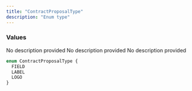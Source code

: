 ```yaml
---
title: "ContractProposalType"
description: "Enum type"
---
```


### Values

<ResponseField name="FIELD" type="enum">
  No description provided
</ResponseField>

<ResponseField name="LABEL" type="enum">
  No description provided
</ResponseField>

<ResponseField name="LOGO" type="enum">
  No description provided
</ResponseField>


```graphql ContractProposalType
enum ContractProposalType {
  FIELD
  LABEL
  LOGO
}
```
